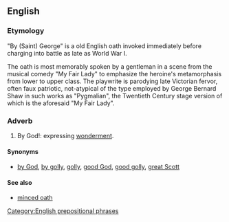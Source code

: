 ==English==
===Etymology===
{{rfe|is this from {{term|Saint George}}, is it a corruption of {{term|God}}, or is it after somebody else, like one of the kings of England named George?|lang=en}}

"By (Saint) George" is a old English oath invoked immediately before charging into battle as late as World War I. 

The oath is most memorably spoken by a gentleman in a scene from the musical comedy "My Fair Lady" to emphasize the heroine's metamorphasis from lower to upper class. The playwrite is parodying late Victorian fervor, often faux patriotic, not-atypical of the type employed by George Bernard Shaw in such works  as "Pygmalian", the Twentieth Century stage version of which is the aforesaid "My Fair Lady".

===Adverb===
{{en-adv|head=[[by]] [[George]]|-}}
# {{context|euphemistic|lang=en}} By God!: expressing [[wonderment]].

====Synonyms====
* {{sense|expression of wonderment}} [[by God]], [[by golly]], [[golly]], [[good God]], [[good golly]], [[great Scott]]

====See also====
* [[minced oath]]

[[Category:English prepositional phrases]]